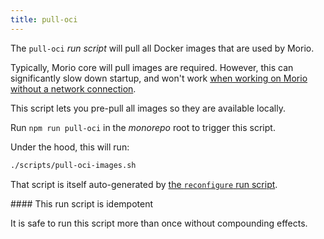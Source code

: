 ```yaml
---
title: pull-oci
---
```


The `pull-oci` _run script_ will pull all Docker images that are used 
by Morio.

Typically, Morio core will pull images are required. However, this can
significantly slow down startup, and won't work [when working on Morio without
a network
connection](/docs/guides/contributors/monorepo/#pre-pull-docker-images).

This script lets you pre-pull all images so they are available locally.

Run `npm run pull-oci` in the _monorepo_ root to trigger this script.

Under the hood, this will run:

```sh title="Terminal"
./scripts/pull-oci-images.sh
```

That script is itself auto-generated by [the `reconfigure` run
script](/docs/reference/contributors/monorepo/run-scripts/reconfigure/).

<Tip>
#### This run script is idempotent

It is safe to run this script more than once without compounding effects.
</Tip>
